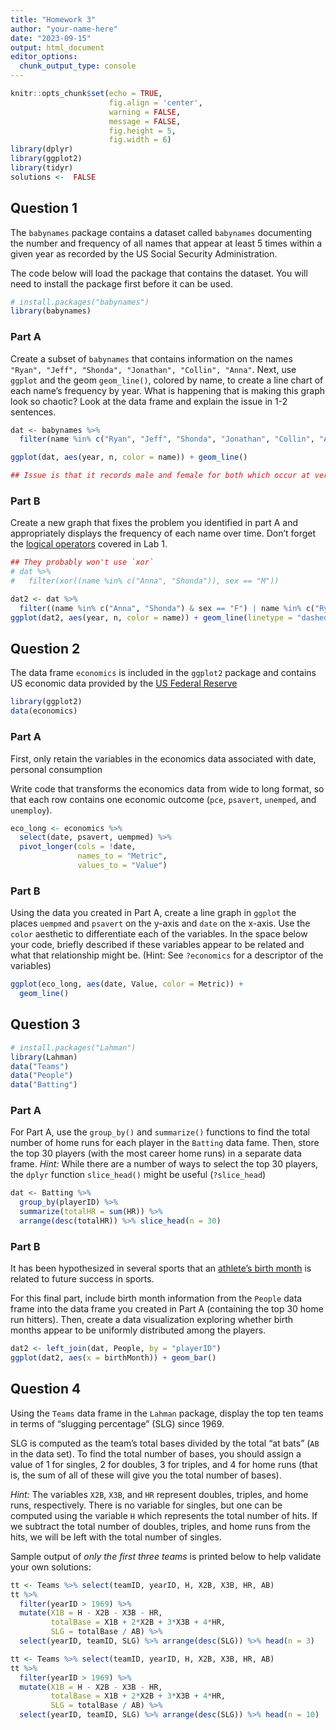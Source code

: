 ```yaml
---
title: "Homework 3"
author: "your-name-here"
date: "2023-09-15"
output: html_document
editor_options: 
  chunk_output_type: console
---
```


```r
knitr::opts_chunk$set(echo = TRUE, 
                      fig.align = 'center', 
                      warning = FALSE, 
                      message = FALSE,
                      fig.height = 5, 
                      fig.width = 6) 
library(dplyr)
library(ggplot2)
library(tidyr)
solutions <-  FALSE
```

## Question 1

The `babynames` package contains a dataset called `babynames` documenting the number and frequency of all names that appear at least 5 times within a given year as recorded by the US Social Security Administration.

The code below will load the package that contains the dataset. You will need to install the package first before it can be used.

```r
# install.packages("babynames")
library(babynames)
```

### Part A

Create a subset of `babynames` that contains information on the names `"Ryan", "Jeff", "Shonda", "Jonathan", "Collin", "Anna"`. Next, use `ggplot` and the geom `geom_line()`, colored by name, to create a line chart of each name's frequency by year. What is happening that is making this graph look so chaotic? Look at the data frame and explain the issue in 1-2 sentences.

```r
dat <- babynames %>% 
  filter(name %in% c("Ryan", "Jeff", "Shonda", "Jonathan", "Collin", "Anna"))

ggplot(dat, aes(year, n, color = name)) + geom_line()

## Issue is that it records male and female for both which occur at very different frequencies
```

### Part B

Create a new graph that fixes the problem you identified in part A and appropriately displays the frequency of each name over time. Don't forget the [logical operators](https://collinn.github.io/teaching/2023/labs/intro1.html#Logical_Conditions_and_Subsetting) covered in Lab 1.

```r
## They probably won't use `xor`
# dat %>% 
#   filter(xor((name %in% c("Anna", "Shonda")), sex == "M"))

dat2 <- dat %>% 
  filter((name %in% c("Anna", "Shonda") & sex == "F") | name %in% c("Ryan", "Jeff", "Jonathan", "Collin") & sex == "M")
ggplot(dat2, aes(year, n, color = name)) + geom_line(linetype = "dashed")
```


## Question 2

The data frame `economics` is included in the `ggplot2` package and contains US economic data provided by the [US Federal Reserve](https://fred.stlouisfed.org/)

```r
library(ggplot2)
data(economics)
```

### Part A

First, only retain the variables in the economics data associated with date, personal consumption

Write code that transforms the economics data from wide to long format, so that each row contains one economic outcome (`pce`, `psavert`, `unemped`, and `unemploy`). 

```r
eco_long <- economics %>% 
  select(date, psavert, uempmed) %>% 
  pivot_longer(cols = !date, 
               names_to = "Metric", 
               values_to = "Value")
```


### Part B

Using the data you created in Part A, create a line graph in `ggplot` the places `uempmed` and `psavert` on the y-axis and `date` on the x-axis. Use the `color` aesthetic to differentiate each of the variables. In the space below your code, briefly described if these variables appear to be related and what that relationship might be. (Hint: See `?economics` for a descriptor of the variables)


```r
ggplot(eco_long, aes(date, Value, color = Metric)) +
  geom_line()
```


## Question 3

```r
# install.packages("Lahman")
library(Lahman)
data("Teams")
data("People")
data("Batting")
```


### Part A

For Part A, use the `group_by()` and `summarize()` functions to find the total number of home runs for each player in the `Batting` data fame. Then, store the top 30 players (with the most career home runs) in a separate data frame. *Hint:* While there are a number of ways to select the top 30 players, the `dplyr` function `slice_head()` might be useful (`?slice_head`)

```r
dat <- Batting %>% 
  group_by(playerID) %>% 
  summarize(totalHR = sum(HR)) %>% 
  arrange(desc(totalHR)) %>% slice_head(n = 30)

```

### Part B

It has been hypothesized in several sports that an [athlete's birth month](https://fivethirtyeight.com/features/why-athletes-birthdays-affect-who-goes-pro-and-who-becomes-a-star/) is related to future success in sports.

For this final part, include birth month information from the `People` data frame into the data frame you created in Part A (containing the top 30 home run hitters). Then, create a data visualization exploring whether birth months appear to be uniformly distributed among the players.

```r
dat2 <- left_join(dat, People, by = "playerID")
ggplot(dat2, aes(x = birthMonth)) + geom_bar()
```


## Question 4

Using the `Teams` data frame in the `Lahman` package, display the top ten teams in terms of "slugging percentage" (SLG) since 1969.

SLG is computed as the team's total bases divided by the total "at bats" (`AB` in the data set). To find the total number of bases, you should assign a value of 1 for singles, 2 for doubles, 3 for triples, and 4 for home runs (that is, the sum of all of these will give you the total number of bases).

*Hint:* The variables `X2B`, `X3B`, and `HR` represent doubles, triples, and home runs, respectively. There is no variable for singles, but one can be computed using the variable `H` which represents the total number of hits. If we subtract the total number of doubles, triples, and home runs from the hits, we will be left with the total number of singles.

Sample output of *only the first three teams* is printed below to help validate your own solutions:

```r
tt <- Teams %>% select(teamID, yearID, H, X2B, X3B, HR, AB)
tt %>% 
  filter(yearID > 1969) %>%
  mutate(X1B = H - X2B - X3B - HR, 
         totalBase = X1B + 2*X2B + 3*X3B + 4*HR, 
         SLG = totalBase / AB) %>% 
  select(yearID, teamID, SLG) %>% arrange(desc(SLG)) %>% head(n = 3)
```



```r
tt <- Teams %>% select(teamID, yearID, H, X2B, X3B, HR, AB)
tt %>% 
  filter(yearID > 1969) %>%
  mutate(X1B = H - X2B - X3B - HR, 
         totalBase = X1B + 2*X2B + 3*X3B + 4*HR, 
         SLG = totalBase / AB) %>% 
  select(yearID, teamID, SLG) %>% arrange(desc(SLG)) %>% head(n = 10)
```






